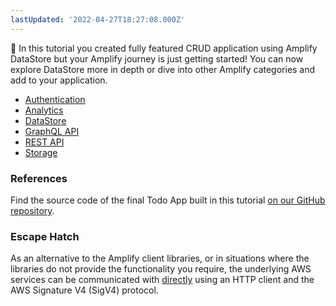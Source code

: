 ```yaml
---
lastUpdated: '2022-04-27T18:27:08.000Z'
---
```

👏  In this tutorial you created fully featured CRUD application using Amplify DataStore but your Amplify journey is just getting started! You can now explore DataStore more in depth or dive into other Amplify categories and add to your application.

- [Authentication](/lib/auth/getting-started)
- [Analytics](/lib/analytics/getting-started)
- [DataStore](/lib/datastore/getting-started)
- [GraphQL API](/lib/graphqlapi/getting-started)
- [REST API](/lib/restapi/getting-started)
- [Storage](/lib/storage/getting-started)

### References

Find the source code of the final Todo App built in this tutorial [on our GitHub repository](https://github.com/cshfang/amplify-flutter-datastore-starter/tree/main/amplified_todo).

### Escape Hatch

As an alternative to the Amplify client libraries, or in situations where the libraries do not provide the functionality you require, 
the underlying AWS services can be communicated with [directly](/lib/project-setup/escape-hatch) 
using an HTTP client and the AWS Signature V4 (SigV4) protocol.
